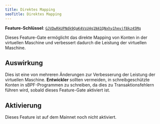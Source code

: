 ```yaml
---
title: Direktes Mapping
seoTitle: Direktes Mapping
---
```


**Feature-Schlüssel**:
[`GJVDwRkUPNdk9QaK4VsU4g1N41QNxhy1hevjf8kz45Mq`](https://explorer.solana.com/address/GJVDwRkUPNdk9QaK4VsU4g1N41QNxhy1hevjf8kz45Mq)

Dieses Feature-Gate ermöglicht das direkte Mapping von Konten in der virtuellen
Maschine und verbessert dadurch die Leistung der virtuellen Maschine.

## Auswirkung

Dies ist eine von mehreren Änderungen zur Verbesserung der Leistung der
virtuellen Maschine. **Entwickler** sollten vermeiden, in schreibgeschützte
Konten in sBPF-Programmen zu schreiben, da dies zu Transaktionsfehlern führen
wird, sobald dieses Feature-Gate aktiviert ist.

## Aktivierung

Dieses Feature ist auf dem Mainnet noch nicht aktiviert.
